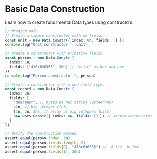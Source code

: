 # Basic Data Construction

Learn how to create fundamental Data types using constructors.

```typescript
// #region main
// Create a simple constructor with no fields
const unit = new Data.Constr({ index: 0n, fields: [] })
console.log("Unit constructor:", unit)

// Create a constructor with primitive fields
const person = new Data.Constr({
  index: 1n,
  fields: ["416c696365", 30n] // 'Alice' as hex and age
})
console.log("Person constructor:", person)

// Create a constructor with mixed field types
const record = new Data.Constr({
  index: 2n,
  fields: [
    "deadbeef", // bytes as hex string (ByteArray)
    42n, // big integer (Int)
    [1n, 2n, 3n], // array of big integers (List)
    new Data.Constr({ index: 0n, fields: [] }) // nested constructor
  ]
})

// Verify the construction worked
assert.equal(person.index, 1n)
assert.equal(person.fields.length, 2)
assert.equal(person.fields[0], "416c696365") // 'Alice' in hex
assert.equal(person.fields[1], 30n)

```
